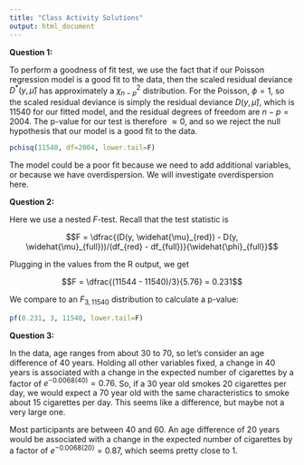 ```yaml
---
title: "Class Activity Solutions"
output: html_document
---
```


**Question 1:**

To perform a goodness of fit test, we use the fact that if our Poisson regression model is a good fit to the data, then the scaled residual deviance $D^*(y, \widehat{\mu})$ has approximately a $\chi^2_{n-p}$ distribution. For the Poisson, $\phi = 1$, so the scaled residual deviance is simply the residual deviance $D(y, \widehat{\mu})$, which is 11540 for our fitted model, and the residual degrees of freedom are $n-p = 2004$. The p-value for our test is therefore $\approx 0$, and so we reject the null hypothesis that our model is a good fit to the data.

```r
pchisq(11540, df=2004, lower.tail=F)
```

The model could be a poor fit because we need to add additional variables, or because we have overdispersion. We will investigate overdispersion here.

**Question 2:**

Here we use a nested $F$-test. Recall that the test statistic is

$$F = \dfrac{(D(y, \widehat{\mu}_{red}) - D(y, \widehat{\mu}_{full}))/(df_{red} - df_{full})}{\widehat{\phi}_{full}}$$

Plugging in the values from the R output, we get

$$F = \dfrac{(11544 - 11540)/3}{5.76} = 0.231$$

We compare to an $F_{3, 11540}$ distribution to calculate a p-value:

```r
pf(0.231, 3, 11540, lower.tail=F)
```


**Question 3:**

In the data, age ranges from about 30 to 70, so let's consider an age difference of 40 years. Holding all other variables fixed, a change in 40 years is associated with a change in the expected number of cigarettes by a factor of $e^{-0.0068(40)} = 0.76$. So, if a 30 year old smokes 20 cigarettes per day, we would expect a 70 year old with the same characteristics to smoke about 15 cigarettes per day. This seems like a difference, but maybe not a very large one.

Most participants are between 40 and 60. An age difference of 20 years would be associated with a change in the expected number of cigarettes by a factor of $e^{-0.0068(20)} = 0.87$, which seems pretty close to 1. 

